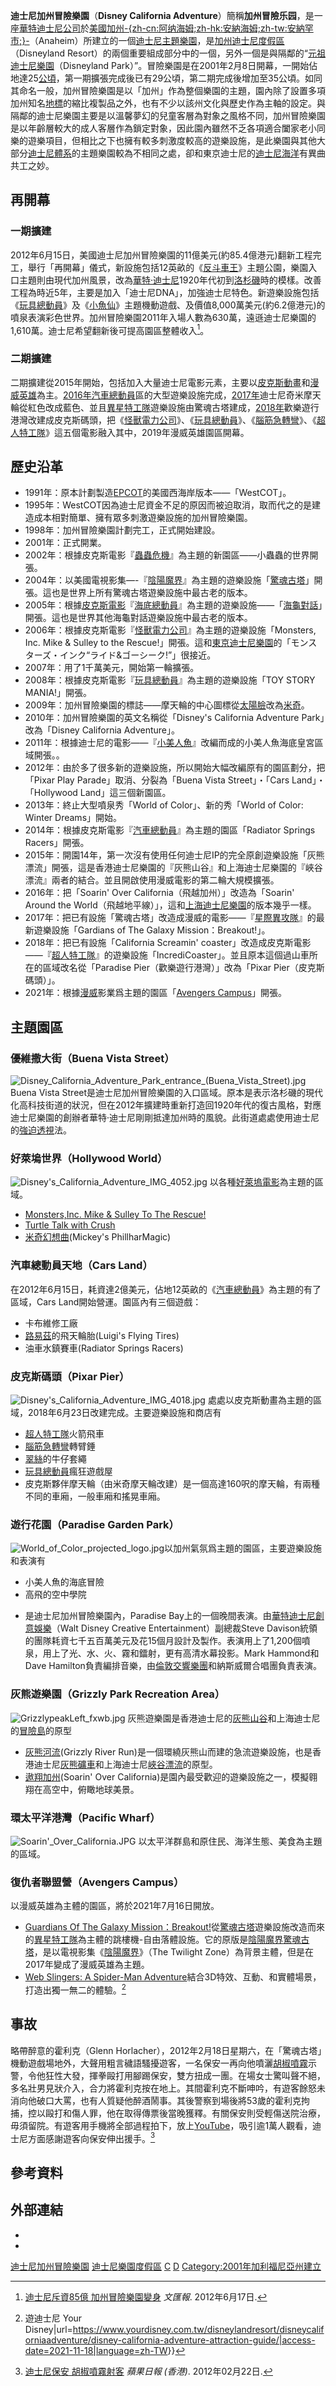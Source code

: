 {{noteTA
|G1=Disney
|G2=USState
|1=zh-cn:小美人鱼; zh-tw:小美人魚; zh-hk:小魚仙;
|2=zh-cn:玩具总动员; zh-tw:玩具總動員; zh-hk:反斗奇兵;
|3=zh-cn:赛车总动员; zh-tw:汽車總動員; zh-hk:反斗車王;
}}
{{Infobox amusement park
| name            = 迪士尼加州冒險樂園
| native_name = Disney California Adventure 
| image           = [[Image:Pixarpiersunset2019_(cropped).jpg|300px]]
| caption         = 2019年的不可思議過山車（左）及皮克斯皮克斯夥伴摩天輪（右）
| resort          = [[迪士尼樂園度假區|迪士尼樂園度假區]]
| location        = [[美國|美國]]
| location2       = [[加州|加州]]
| location3       = [[安納罕市|安納罕市]]
| theme           = 加州
| area            = {{convert|35|ha|km2|lk=on}}
| homepage         = [https://disneyland.disney.go.com/destinations/disney-california-adventure/ 迪士尼加州冒險樂園官方網站]
| owner           = [[華特迪士尼公司|華特迪士尼公司]]
| operator        = [[華特迪士尼樂園及度假區|華特迪士尼樂園及度假區]]
| opening_date    = 2001年2月8日
| closing_date    = 
| previous_names  = Disney's California Adventure Park
| season          = 全年開放
| coordinates     = {{Coord|33.805468|-117.921946|display=it}}
}}
{{Disneyland Resort sidebar}}
'''迪士尼加州冒險樂園'''（'''Disney California Adventure'''）簡稱'''加州冒險乐园'''，是一座[[華特迪士尼公司|華特迪士尼公司]]於[[美國|美國]][[加州|加州]][[安納罕市|-{zh-cn:阿纳海姆;zh-hk:安納海姆;zh-tw:安納罕市;}-]]（Anaheim）所建立的一個[[迪士尼主題樂園|迪士尼主題樂園]]，是[[加州迪士尼度假區|加州迪士尼度假區]]（Disneyland Resort）的兩個重要組成部分中的一個，另外一個是與隔鄰的“[[元祖迪士尼樂園|元祖迪士尼樂園]]（Disneyland Park）”。冒險樂園是在2001年2月8日開幕，一開始佔地達25[[公頃|公頃]]，第一期擴張完成後已有29公頃，第二期完成後增加至35公頃。如同其命名一般，加州冒險樂園是以「加州」作為整個樂園的主題，園內除了設置多項加州知名[[地標|地標]]的縮比複製品之外，也有不少以該州文化與歷史作為主軸的設定。與隔鄰的迪士尼樂園主要是以溫馨夢幻的兒童客層為對象之風格不同，加州冒險樂園是以年齡層較大的成人客層作為鎖定對象，因此園內雖然不乏各項適合闔家老小同樂的遊樂項目，但相比之下也擁有較多刺激度較高的遊樂設施，是此樂園與其他大部分[[迪士尼主题公园|迪士尼體系]]的主題樂園較為不相同之處，卻和東京迪士尼的[[迪士尼海洋|迪士尼海洋]]有異曲共工之妙。

== 再開幕 ==
=== 一期擴建 ===
2012年6月15日，美國迪士尼加州冒險樂園的11億美元(約85.4億港元)翻新工程完工，舉行「再開幕」儀式，新設施包括12英畝的《[[反斗車王|反斗車王]]》主題公園，樂園入口主題則由現代加州風景，改為[[華特·迪士尼|華特·迪士尼]]1920年代初到[[洛杉磯|洛杉磯]]時的模樣。改善工程為時近5年，主要是加入「迪士尼DNA」，加強迪士尼特色。新遊樂設施包括《[[反斗奇兵|玩具總動員]]》及《[[小魚仙|小魚仙]]》主題機動遊戲、及價值8,000萬美元(約6.2億港元)的噴泉表演彩色世界。加州冒險樂園2011年入場人數為630萬，遠遜迪士尼樂園的1,610萬。迪士尼希望翻新後可提高園區整體收入<ref>[http://paper.wenweipo.com/2012/06/17/GJ1206170014.htm 迪士尼斥資85億 加州冒險樂園變身] {{Wayback|url=http://paper.wenweipo.com/2012/06/17/GJ1206170014.htm |date=20160210042740 }} ''文匯報''. 2012年6月17日.</ref>。

=== 二期擴建 ===
二期擴建從2015年開始，包括加入大量迪士尼電影元素，主要以[[皮克斯動畫|皮克斯動畫]]和[[漫威英雄|漫威英雄]]為主。[[2016年|2016年]][[汽車總動員|汽車總動員]]區的大型遊樂設施完成，[[2017年|2017年]]迪士尼奇米摩天輪從紅色改成藍色、並且[[異星特工隊|異星特工隊]]遊樂設施由驚魂古塔建成，[[2018年|2018年]]歡樂遊行港灣改建成皮克斯碼頭，把《[[怪獸電力公司系列電影|怪獸電力公司]]》、《[[玩具總動員|玩具總動員]]》、《[[腦筋急轉彎_(電影)|腦筋急轉彎]]》、《[[超人特攻隊系列電影|超人特工隊]]》這五個電影融入其中，2019年漫威英雄園區開幕。

==歷史沿革==
*1991年：原本計劃製造[[EPCOT|EPCOT]]的美國西海岸版本——「WestCOT」。
*1995年：WestCOT因為迪士尼資金不足的原因而被迫取消，取而代之的是建造成本相對簡單、擁有眾多刺激遊樂設施的加州冒險樂園。
*1998年：加州冒險樂園計劃完工，正式開始建設。
*2001年：正式開業。
*2002年：根據皮克斯電影『[[蟲蟲危機|蟲蟲危機]]』為主題的新園區——小蟲蟲的世界開張。
*2004年：以美國電視影集—-『[[陰陽魔界|陰陽魔界]]』為主題的遊樂設施「[[驚魂古塔|驚魂古塔]]」開張。這也是世界上所有驚魂古塔遊樂設施中最古老的版本。
*2005年：根據[[皮克斯電影|皮克斯電影]]『[[海底總動員|海底總動員]]』為主題的遊樂設施——「[[海龜對話|海龜對話]]」開張。這也是世界其他海龜對話遊樂設施中最古老的版本。
*2006年：根據皮克斯電影『[[怪獸電力公司|怪獸電力公司]]』為主題的遊樂設施「Monsters, Inc. Mike & Sulley to the Rescue!」開張。這和[[東京迪士尼樂園|東京迪士尼樂園]]的「モンスターズ・インク“ライド&ゴーシーク!”」很接近。
*2007年：用了1千萬美元，開始第一輪擴張。
*2008年：根據皮克斯電影『[[玩具總動員|玩具總動員]]』為主題的遊樂設施「TOY STORY MANIA!」開張。
*2009年：加州冒險樂園的標誌——摩天輪的中心圖標從[[太陽臉|太陽臉]]改為[[米奇|米奇]]。
*2010年：加州冒險樂園的英文名稱從「Disney's California Adventure Park」改為「Disney California Adventure」。
*2011年：根據迪士尼的電影——『[[小美人魚|小美人魚]]』改編而成的小美人魚海底皇宮區域開張。。
*2012年：由於多了很多新的遊樂設施，所以開始大幅改編原有的園區劃分，把「Pixar Play Parade」取消、分裂為「Buena Vista Street」・「Cars Land」・「Hollywood Land」這三個新園區。
*2013年：終止大型噴泉秀「World of Color」、新的秀「World of Color: Winter Dreams」開始。
*2014年：根據皮克斯電影『[[汽車總動員|汽車總動員]]』為主題的園區「Radiator Springs Racers」開張。
*2015年：開園14年，第一次沒有使用任何迪士尼IP的完全原創遊樂設施「灰熊漂流」開張，這是香港迪士尼樂園的『灰熊山谷』和上海迪士尼樂園的『峽谷漂流』兩者的結合。並且開啟使用漫威電影的第二輪大規模擴張。
*2016年：把「Soarin' Over California（飛越加州）」改造為「Soarin' Around the World（飛越地平線）」，這和[[上海迪士尼樂園|上海迪士尼樂園]]的版本幾乎一樣。
*2017年：把已有設施「驚魂古塔」改造成漫威的電影——『[[银河护卫队_(电影)|星際異攻隊]]』的最新遊樂設施「Gardians of The Galaxy Mission：Breakout!」。
*2018年：把已有設施「California Screamin' coaster」改造成皮克斯電影——『[[超人特工隊|超人特工隊]]』的遊樂設施「IncrediCoaster」。並且原本這個過山車所在的區域改名從「Paradise Pier（歡樂遊行港灣）」改為「Pixar Pier（皮克斯碼頭）」。
*2021年：根據[[漫威电影宇宙|漫威]]影業爲主題的園區「[[復仇者校園|Avengers Campus]]」開張。

==主題園區==
=== 優維撒大街（Buena Vista Street）===
[[File:Disney_California_Adventure_Park_entrance_(Buena_Vista_Street).jpg|right]]
Buena Vista Street是迪士尼加州冒險樂園的入口區域。原本是表示洛杉磯的現代化高科技街道的狀況，但在2012年擴建時重新打造回1920年代的復古風格，對應迪士尼樂園的創辦者華特·迪士尼剛剛抵達加州時的風貌。此街道處處使用迪士尼的[[強迫透視|強迫透視]]法。

=== 好萊塢世界（Hollywood World）===
[[File:Disney's_California_Adventure_IMG_4052.jpg|right]]
以各種[[好萊塢電影|好萊塢電影]]為主題的區域。
*[[Monsters,Inc._Mike_&_Sulley_To_The_Rescue!|Monsters,Inc. Mike & Sulley To The Rescue!]]
*[[Turtle_Talk_with_Crush|Turtle Talk with Crush]]
*[[米奇幻想曲|米奇幻想曲]](Mickey's PhillharMagic)

=== 汽車總動員天地（Cars Land） ===
在2012年6月15日，耗資達2億美元，佔地12英畝的《[[汽車總動員|汽車總動員]]》為主題的有了區域，Cars Land開始營運。園區內有三個遊戲：
*卡布維修工廠
*[[路易茲|路易茲]]的飛天輪胎(Luigi's Flying Tires)
*油車水鎮賽車(Radiator Springs Racers)

=== 皮克斯碼頭（Pixar Pier）===
[[File:Disney's_California_Adventure_IMG_4018.jpg|right]]
處處以皮克斯動畫為主題的區域，2018年6月23日改建完成。主要遊樂設施和商店有
*[[超人特工隊|超人特工隊]]火箭飛車
*[[腦筋急轉彎|腦筋急轉彎]]轉臂錘
*[[翠絲|翠絲]]的牛仔套繩
*[[玩具總動員|玩具總動員]]瘋狂遊戲屋
*皮克斯夥伴摩天輪（由米奇摩天輪改建）是一個高達160呎的摩天輪，有兩種不同的車廂，一般車廂和搖晃車廂。

=== 遊行花園（Paradise Garden Park）===
[[File:World_of_Color_projected_logo.jpg|right]]以加州氣氛爲主題的園區，主要遊樂設施和表演有
*小美人魚的海底冒險
*高飛的空中學院
*{{link-en|色彩世界|World of Color}}是迪士尼加州冒險樂園內，Paradise Bay上的一個晚間表演。由[[華特迪士尼創意娛樂|華特迪士尼創意娛樂]]（Walt Disney Creative Entertainment）副總裁Steve Davison統領的團隊耗資七千五百萬美元及花15個月設計及製作。表演用上了1,200個噴泉，用上了光、水、火、霧和鐳射，更有高清水幕投影。Mark Hammond和Dave Hamilton負責編排音樂，由[[倫敦交響樂團|倫敦交響樂團]]和納斯威爾合唱團負責表演。

===灰熊遊樂園（Grizzly Park Recreation Area）===
[[File:GrizzlypeakLeft_fxwb.jpg|right]]
灰熊遊樂園是香港迪士尼的[[灰熊山谷|灰熊山谷]]和上海迪士尼的[[冒險島|冒險島]]的原型
*[[灰熊河流|灰熊河流]](Grizzly River Run)是一個環繞灰熊山而建的急流遊樂設施，也是香港迪士尼[[灰熊礦車|灰熊礦車]]和上海迪士尼[[峽谷漂流|峽谷漂流]]的原型。
*[[遨翔加州|遨翔加州]](Soarin' Over California)是園內最受歡迎的遊樂設施之一，模擬翱翔在高空中，俯瞰地球美景。

===環太平洋港灣（Pacific Wharf）===
[[File:Soarin'_Over_California.JPG|right]]
以太平洋群島和原住民、海洋生態、美食為主題的區域。
=== 復仇者聯盟營（Avengers Campus） ===
{{main|復仇者聯盟營}}
以漫威英雄為主體的園區，將於2021年7月16日開放。
*[[Guardians_Of_The_Galaxy_Mission：Breakout!|Guardians Of The Galaxy Mission：Breakout!]]從[[驚魂古塔|驚魂古塔]]遊樂設施改造而來的[[異星特工隊|異星特工隊]]為主體的跳樓機-自由落體設施。它的原版是[[陰陽魔界|陰陽魔界]][[驚魂古塔|驚魂古塔]]，是以電視影集《[[陰陽魔界|陰陽魔界]]》（The Twilight Zone）為背景主體，但是在2017年變成了漫威英雄為主題。
*[[Web_Slingers:_A_Spider-Man_Adventure|Web Slingers: A Spider-Man Adventure]]結合3D特效、互動、和實體場景，打造出獨一無二的體驗。<ref>{{Cite web|title=【加州迪士尼】迪士尼加州冒險樂園Disney California Adventure Park最強攻略—必玩設施、表演 {{!}} 遊迪士尼 Your Disney|url=https://www.yourdisney.com.tw/disneylandresort/disneycaliforniaadventure/disney-california-adventure-attraction-guide/|access-date=2021-11-18|language=zh-TW}}</ref>

== 事故 ==
略帶醉意的霍利克（Glenn Horlacher），2012年2月18日星期六，在「驚魂古塔」機動遊戲場地外，大聲用粗言穢語騷擾遊客，一名保安一再向他噴灑[[胡椒噴霧|胡椒噴霧]]示警，令他狂性大發，揮拳毆打用腳踢保安，雙方扭成一團。在場女士驚叫聲不絕，多名壯男見狀介入，合力將霍利克按在地上。其間霍利克不斷呻吟，有遊客餘怒未消向他破口大罵，也有人質疑他醉酒鬧事。其後警察到場後將53歲的霍利克拘捕，控以毆打和傷人罪，他在取得傳票後當晚獲釋。有關保安則受輕傷送院治療，毋須留院。有遊客用手機將全部過程拍下，放上[[YouTube|YouTube]]，吸引逾1萬人觀看，迪士尼方面感謝遊客向保安伸出援手。<ref>[http://hk.apple.nextmedia.com/template/apple/art_main.php?iss_id=20120222&sec_id=15335&subsec_id=15339&art_id=16091539 迪士尼保安 胡椒噴霧射客] ''蘋果日報 (香港)''. 2012年02月22日.</ref>

== 參考資料 ==
{{reflist}}

==外部連結==
{{commons category|Disney California Adventure Park}}
* {{Official website|https://disneyland.disney.go.com/destinations/disney-california-adventure/}}
* {{RCDB|4783}}

{{Disneyland Resort}}
{{Disneyparks}}
[[Category:迪士尼加州冒險樂園|]]
[[Category:迪士尼樂園度假區|]]
[[Category:迪士尼度假區及主題公園|C]]
[[Category:美國主題公園|D]]
[[Category:2001年加利福尼亞州建立|Category:2001年加利福尼亞州建立]]